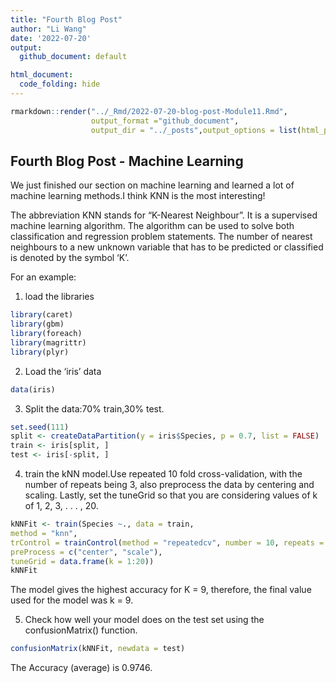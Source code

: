 ```yaml
---
title: "Fourth Blog Post"
author: "Li Wang"
date: '2022-07-20'
output: 
  github_document: default

html_document:
  code_folding: hide
---
```

  

```r
rmarkdown::render("../_Rmd/2022-07-20-blog-post-Module11.Rmd", 
                  output_format ="github_document",
                  output_dir = "../_posts",output_options = list(html_preview= FALSE))
```


## Fourth Blog Post - Machine Learning

We just finished our section on machine learning and learned a lot of machine learning methods.I think KNN is the most interesting!
  
The abbreviation KNN stands for “K-Nearest Neighbour”. It is a supervised machine learning algorithm. The algorithm can be used to solve both classification and regression problem statements. The number of nearest neighbours to a new unknown variable that has to be predicted or classified is denoted by the symbol ‘K’.


For an example:

1. load the libraries
```r
library(caret)
library(gbm)
library(foreach)
library(magrittr)
library(plyr)
```


2. Load the ‘iris’ data 
```r
data(iris)
```


3. Split the data:70% train,30% test.
```r
set.seed(111)
split <- createDataPartition(y = iris$Species, p = 0.7, list = FALSE)
train <- iris[split, ]
test <- iris[-split, ]
```


4. train the kNN model.Use repeated 10 fold cross-validation, with the number of repeats being 3, also preprocess the data by centering and scaling. Lastly, set the tuneGrid so that you are considering values of k of 1, 2, 3, . . . , 20.

```r
kNNFit <- train(Species ~., data = train,
method = "knn",
trControl = trainControl(method = "repeatedcv", number = 10, repeats = 3),
preProcess = c("center", "scale"),
tuneGrid = data.frame(k = 1:20))
kNNFit
```

The model gives the highest accuracy for K = 9, therefore, the final value used for the model was k = 9.

5. Check how well your model does on the test set using the confusionMatrix() function.

```r
confusionMatrix(kNNFit, newdata = test)
```

The Accuracy (average) is 0.9746.
